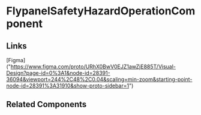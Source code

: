<!-- flypanel-safety-hazard-operation.stories.mdx -->


<Meta title="QTD Components/evaluation/task-list-review/task-review/flypanel-safety-hazard-operation/README" component={FlypanelSafetyHazardOperationComponent} />

# FlypanelSafetyHazardOperationComponent

<ArgsTable of={FlypanelSafetyHazardOperationComponent} />

## Links

[Figma] ("https://www.figma.com/proto/URhX0BwV0EJZ1awZjE885T/Visual-Design?page-id=0%3A1&node-id=28391-36094&viewport=244%2C48%2C0.04&scaling=min-zoom&starting-point-node-id=28391%3A31910&show-proto-sidebar=1")

## Related Components
